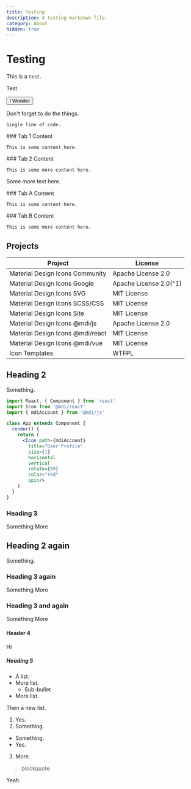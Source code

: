 ```yaml
---
title: Testing
description: A testing markdown file.
category: About
hidden: true
---
```


# Testing

This is a `test`.

<Icon name='mdi:account' size='2' color='red' />

<Icon name='mdi:crowd' size='5' color='blue' />

<Icon name='mdi:circle' />

Test

<Button href='https://www.google.com' startIcon='mdi:clock'>I Wonder</Button>

<Note title='Here is a note' type='info'>
  Don't forget to do the things.
</Note>

```
Single line of code.
```

<Tabs>
  <Tab title='Tab 1'>
    ### Tab 1 Content

    This is some content here.
  </Tab>
  <Tab title='Tab 2'>
    ### Tab 2 Content

    This is some more content here.
  </Tab>
</Tabs>

Some more text here.

<Tabs>
  <Tab title='Tab A'>
    ### Tab A Content

    This is some content here.
  </Tab>
  <Tab title='Tab B'>
    ### Tab B Content

    This is some more content here.
  </Tab>
</Tabs>

## Projects

| Project                                 | License                   |
|-----------------------------------------|---------------------------|
| Material Design Icons Community         | Apache License 2.0        |
| Material Design Icons Google            | Apache License 2.0[^1]    |
| Material Design Icons SVG               | MIT License               |
| Material Design Icons SCSS/CSS          | MIT License               |
| Material Design Icons Site              | MIT License               |
| Material Design Icons @mdi/js           | Apache License 2.0        |
| Material Design Icons @mdi/react        | MIT License               |
| Material Design Icons @mdi/vue          | MIT License               |
| Icon Templates                          | WTFPL                     |

## Heading 2

Something.

```jsx
import React, { Component } from 'react'
import Icon from '@mdi/react'
import { mdiAccount } from '@mdi/js'

class App extends Component {
  render() {
    return (
      <Icon path={mdiAccount}
        title="User Profile"
        size={1}
        horizontal
        vertical
        rotate={90}
        color="red"
        spin/>
    )
  }
} 
```

### Heading 3

Something More

## Heading 2 again

Something.

### Heading 3 again

Something More

### Heading 3 and again

Something More

#### Header 4

Hi

##### Heading 5

- A list.
- More list.
  - Sub-bullet
- More list.

Then a new list.

1. Yes.
2. Something.
  - Something.
  - Yes.
3. More.

> blockquote

Yeah.
